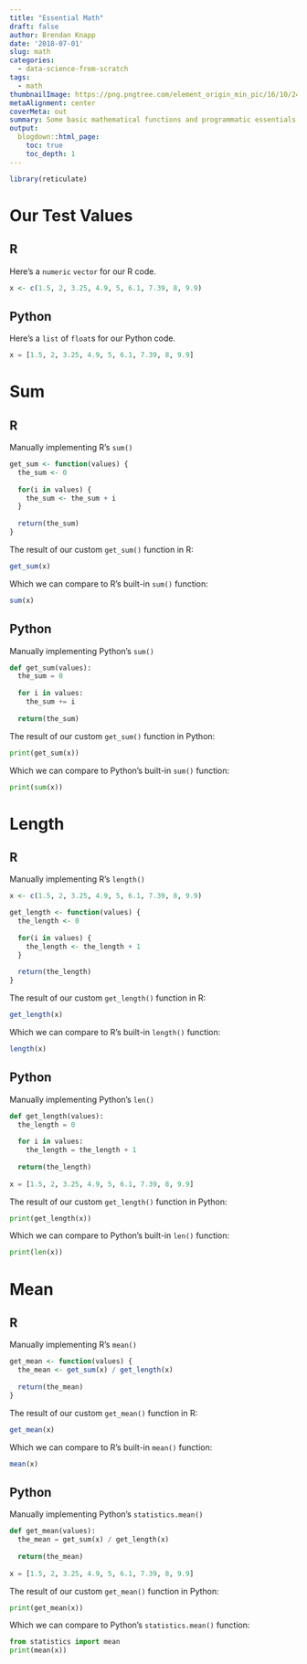 ```yaml
---
title: "Essential Math"
draft: false
author: Brendan Knapp
date: '2018-07-01'
slug: math
categories:
  - data-science-from-scratch
tags:
  - math
thumbnailImage: https://png.pngtree.com/element_origin_min_pic/16/10/24/3a1a5ac4e9fede8d4e3c7e0569e156cf.jpg
metaAlignment: center
coverMeta: out
summary: Some basic mathematical functions and programmatic essentials, from scratch!
output:
  blogdown::html_page:
    toc: true
    toc_depth: 1
---
```


```r
library(reticulate)
```

# Our Test Values

## R

Here's a `numeric` `vector` for our R code.

```r
x <- c(1.5, 2, 3.25, 4.9, 5, 6.1, 7.39, 8, 9.9)
```

## Python

Here's a `list` of `float`s for our Python code.

```python
x = [1.5, 2, 3.25, 4.9, 5, 6.1, 7.39, 8, 9.9]
```


# Sum

## R

Manually implementing R's `sum()`

```r
get_sum <- function(values) {
  the_sum <- 0
  
  for(i in values) {
    the_sum <- the_sum + i
  }
  
  return(the_sum)
}
```

The result of our custom `get_sum()` function in R:

```r
get_sum(x)
```

Which we can compare to R's built-in `sum()` function:

```r
sum(x)
```


## Python

Manually implementing Python's `sum()`

```python
def get_sum(values):
  the_sum = 0
  
  for i in values:
    the_sum += i
    
  return(the_sum)
```

The result of our custom `get_sum()` function in Python:

```python
print(get_sum(x))
```

Which we can compare to Python's built-in `sum()` function:

```python
print(sum(x))
```

# Length

## R

Manually implementing R's `length()`

```r
x <- c(1.5, 2, 3.25, 4.9, 5, 6.1, 7.39, 8, 9.9)

get_length <- function(values) {
  the_length <- 0
  
  for(i in values) {
    the_length <- the_length + 1
  }
  
  return(the_length)
}
```

The result of our custom `get_length()` function in R:

```r
get_length(x)
```

Which we can compare to R's built-in `length()` function:

```r
length(x)
```

## Python

Manually implementing Python's `len()`

```python
def get_length(values):
  the_length = 0
  
  for i in values:
    the_length = the_length + 1
    
  return(the_length)
  
x = [1.5, 2, 3.25, 4.9, 5, 6.1, 7.39, 8, 9.9]
```

The result of our custom `get_length()` function in Python:

```python
print(get_length(x))
```

Which we can compare to Python's built-in `len()` function:

```python
print(len(x))
```


# Mean

## R

Manually implementing R's `mean()`

```r
get_mean <- function(values) {
  the_mean <- get_sum(x) / get_length(x)
  
  return(the_mean)
}
```

The result of our custom `get_mean()` function in R:

```r
get_mean(x)
```

Which we can compare to R's built-in `mean()` function:

```r
mean(x)
```

## Python

Manually implementing Python's `statistics.mean()`

```python
def get_mean(values):
  the_mean = get_sum(x) / get_length(x)
  
  return(the_mean)
  
x = [1.5, 2, 3.25, 4.9, 5, 6.1, 7.39, 8, 9.9] 
```

The result of our custom `get_mean()` function in Python:

```python
print(get_mean(x))
```

Which we can compare to Python's `statistics.mean()` function:

```python
from statistics import mean
print(mean(x))
```











